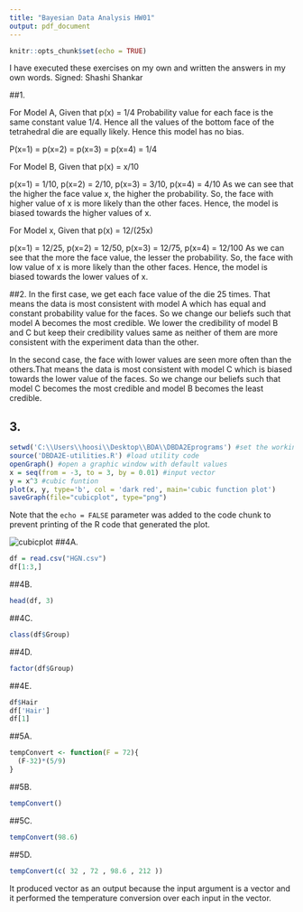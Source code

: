 ---
title: "Bayesian Data Analysis HW01"
output: pdf_document
---

```{r setup, include=FALSE}
knitr::opts_chunk$set(echo = TRUE)
```

I have executed these exercises on my own and written the answers in my own words.
Signed: Shashi Shankar

##1.

For Model A, Given that p(x) = 1/4
Probability value for each face is the same constant value 1/4. Hence all the values of the bottom face of the tetrahedral die are equally likely. Hence this model has no bias.

P(x=1) = p(x=2) = p(x=3) = p(x=4) = 1/4

For Model B, Given that p(x) = x/10

p(x=1) = 1/10, p(x=2) = 2/10, p(x=3) = 3/10, p(x=4) = 4/10
As we can see that the higher the face value x, the higher the probability. So, the face with higher value of x is more likely than the other faces. Hence, the model is biased towards the higher values of x.

For Model x, Given that p(x) = 12/(25x)

p(x=1) = 12/25, p(x=2) = 12/50, p(x=3) = 12/75, p(x=4) = 12/100
As we can see that the more the face value, the lesser the probability. So, the face with low value of x is more likely than the other faces. Hence, the model is biased towards the lower values of x.

##2.
In the first case, we get each face value of the die 25 times. That means the data is most consistent with model A which has equal and constant probability value for the faces. So we change our beliefs such that model A becomes the most credible. We lower the credibility of model B and C but keep their credibility values same as neither of them are more consistent with the experiment data than the other.

In the second case, the face with lower values are seen more often than the others.That means the data is most consistent with model C which is biased towards the lower value of the faces. So we change our beliefs such that model C becomes the most credible and model B becomes the least credible.

## 3.

```{r}
setwd('C:\\Users\\hoosi\\Desktop\\BDA\\DBDA2Eprograms') #set the working directory to DBDA2E
source('DBDA2E-utilities.R') #load utility code
openGraph() #open a graphic window with default values
x = seq(from = -3, to = 3, by = 0.01) #input vector
y = x^3 #cubic funtion
plot(x, y, type='b', col = 'dark red', main='cubic function plot')
saveGraph(file="cubicplot", type="png") 
```

Note that the `echo = FALSE` parameter was added to the code chunk to prevent printing of the R code that generated the plot.

![cubicplot](cubicplot.png)
##4A.
```{r}
df = read.csv("HGN.csv")
df[1:3,]
```

##4B.
```{r}
head(df, 3)
```
##4C.
```{r}
class(df$Group)
```

##4D.
```{r}
factor(df$Group)
```

##4E.
```{r}
df$Hair
df['Hair']
df[1]
```
##5A.
```{r}
tempConvert <- function(F = 72){
  (F-32)*(5/9)
}
```

##5B.
```{r}
tempConvert()
```
##5C.
```{r}
tempConvert(98.6)
```

##5D.
```{r}
tempConvert(c( 32 , 72 , 98.6 , 212 ))
```

It produced vector as an output because the input argument is a vector and it performed the temperature conversion over each input in the vector.





